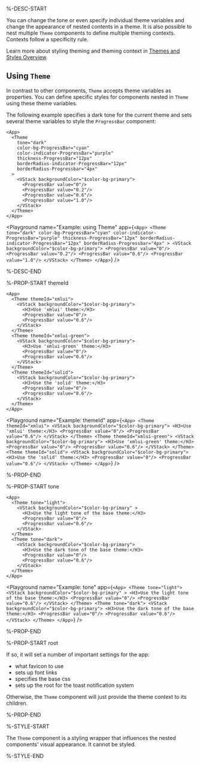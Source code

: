 %-DESC-START

You can change the tone or even specify individual theme variables and change the appearance of nested contents in a theme.
It is also possible to nest multiple `Theme` components to define multiple theming contexts.
Contexts follow a specificity rule.

Learn more about styling theming and theming context in [Themes and Styles Overview](../learning/themes/overview/#style-scopes).

## Using `Theme`

In contrast to other components, `Theme` accepts theme variables as properties.
You can define specific styles for components nested in `Theme` using these theme variables.

The following example specifies a dark tone for the current theme
and sets several theme variables to style the `ProgressBar` component:

```ueml copy {3-8}
<App>
  <Theme
    tone="dark"
    color-bg-ProgressBar="cyan"
    color-indicator-ProgressBar="purple"
    thickness-ProgressBar="12px"
    borderRadius-indicator-ProgressBar="12px"
    borderRadius-Progressbar="4px"
  >
    <VStack backgroundColor="$color-bg-primary">
      <ProgressBar value="0"/>
      <ProgressBar value="0.2"/>
      <ProgressBar value="0.6"/>
      <ProgressBar value="1.0"/>
    </VStack>
  </Theme>
</App>
```

<Playground
  name="Example: using Theme"
  app={`
  <App>
    <Theme
      tone="dark"
      color-bg-ProgressBar="cyan"
      color-indicator-ProgressBar="purple"
      thickness-ProgressBar="12px"
      borderRadius-indicator-ProgressBar="12px"
      borderRadius-Progressbar="4px"
    >
      <VStack backgroundColor="$color-bg-primary">
        <ProgressBar value="0"/>
        <ProgressBar value="0.2"/>
        <ProgressBar value="0.6"/>
        <ProgressBar value="1.0"/>
      </VStack>
    </Theme>
  </App>
  `}
/>

%-DESC-END

%-PROP-START themeId

```ueml copy {2, 9, 16}
<App>
  <Theme themeId="xmlui">
    <VStack backgroundColor="$color-bg-primary">
      <H3>Use 'xmlui' theme:</H3>
      <ProgressBar value="0"/>
      <ProgressBar value="0.6"/>
    </VStack>
  </Theme>
  <Theme themeId="xmlui-green">
    <VStack backgroundColor="$color-bg-primary">
      <H3>Use 'xmlui-green' theme:</H3>
      <ProgressBar value="0"/>
      <ProgressBar value="0.6"/>
    </VStack>
  </Theme>
  <Theme themeId="solid">
    <VStack backgroundColor="$color-bg-primary">
      <H3>Use the 'solid' theme:</H3>
      <ProgressBar value="0"/>
      <ProgressBar value="0.6"/>
    </VStack>
  </Theme>
</App>
```

<Playground
  name="Example: themeId"
  app={`
  <App>
    <Theme themeId="xmlui">
      <VStack backgroundColor="$color-bg-primary">
        <H3>Use 'xmlui' theme:</H3>
        <ProgressBar value="0"/>
        <ProgressBar value="0.6"/>
      </VStack>
    </Theme>
    <Theme themeId="xmlui-green">
      <VStack backgroundColor="$color-bg-primary">
        <H3>Use 'xmlui-green' theme:</H3>
        <ProgressBar value="0"/>
        <ProgressBar value="0.6"/>
      </VStack>
    </Theme>
    <Theme themeId="solid">
      <VStack backgroundColor="$color-bg-primary">
        <H3>Use the 'solid' theme:</H3>
        <ProgressBar value="0"/>
        <ProgressBar value="0.6"/>
      </VStack>
    </Theme>
  </App>
  `}
/>

%-PROP-END

%-PROP-START tone

```ueml copy {2,9}
<App>
  <Theme tone="light">
    <VStack backgroundColor="$color-bg-primary" >
      <H3>Use the light tone of the base theme:</H3>
      <ProgressBar value="0"/>
      <ProgressBar value="0.6"/>
    </VStack>
  </Theme>
  <Theme tone="dark">
    <VStack backgroundColor="$color-bg-primary">
      <H3>Use the dark tone of the base theme:</H3>
      <ProgressBar value="0"/>
      <ProgressBar value="0.6"/>
    </VStack>
  </Theme>
</App>
```

<Playground
  name="Example: tone"
  app={`
  <App>
    <Theme tone="light">
      <VStack backgroundColor="$color-bg-primary" >
        <H3>Use the light tone of the base theme:</H3>
        <ProgressBar value="0"/>
        <ProgressBar value="0.6"/>
      </VStack>
    </Theme>
    <Theme tone="dark">
      <VStack backgroundColor="$color-bg-primary">
        <H3>Use the dark tone of the base theme:</H3>
        <ProgressBar value="0"/>
        <ProgressBar value="0.6"/>
      </VStack>
    </Theme>
  </App>
  `}
/>

%-PROP-END

%-PROP-START root

If so, it will set a number of important settings for the app:
- what favicon to use
- sets up font links
- specifies the base css
- sets up the root for the toast notification system

Otherwise, the `Theme` component will just provide the theme context to its children.

%-PROP-END

%-STYLE-START

The `Theme` component is a styling wrapper that influences the nested components' visual appearance. It cannot be styled.

%-STYLE-END
